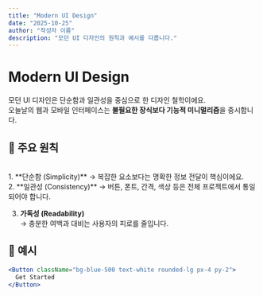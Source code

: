 ```yaml
---
title: "Modern UI Design"
date: "2025-10-25"
author: "작성자 이름"
description: "모던 UI 디자인의 원칙과 예시를 다룹니다."
---
```


# Modern UI Design

모던 UI 디자인은 단순함과 일관성을 중심으로 한 디자인 철학이에요.  
오늘날의 웹과 모바일 인터페이스는 **불필요한 장식보다 기능적 미니멀리즘**을 중시합니다.

## 🎨 주요 원칙
<br />
1. **단순함 (Simplicity)**  
   → 복잡한 요소보다는 명확한 정보 전달이 핵심이에요.
<br />
2. **일관성 (Consistency)**  
   → 버튼, 폰트, 간격, 색상 등은 전체 프로젝트에서 통일되어야 합니다.

3. **가독성 (Readability)**  
   → 충분한 여백과 대비는 사용자의 피로를 줄입니다.

## 🧭 예시

```jsx
<Button className="bg-blue-500 text-white rounded-lg px-4 py-2">
  Get Started
</Button>
